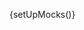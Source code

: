 
{setUpMocks()}

<Meta
  title="Modular Checkout/Sezzle Payment Method"
  Components="justifi-sezzle-payment-method"
  of={JustifiSezzlePaymentMethod}
/>

<Title />

---

Renders a radio input for selecting the Sezzle payment method, if BNPL is enabled for the account.

This component is **designed to be used within** the `justifi-modular-checkout` and **does not accept props directly**. Instead, it relies on shared state passed through the Stencil Store, managed by the wrapper component.

**Authorization** and business context are also handled by `justifi-modular-checkout`, which manages authentication tokens and related configuration.

This component exposes **no public methods or properties** and is not intended for standalone use.

# Example Usage

---

<ComponentBox>
  <justifi-modular-checkout
    account-id="acc_123"
    auth-token="123abc"
    checkout-id="cho_123"
  >
    <justifi-sezzle-payment-method />
  </justifi-modular-checkout>
</ComponentBox>

---

<Source dark language="html" code={codeExampleFull} />
